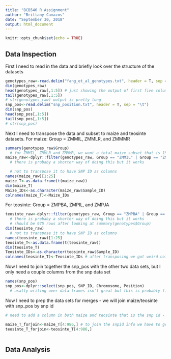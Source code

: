 ```yaml
---
title: "BCB546 R Assignment"
author: "Brittany Cavazos"
date: "September 30, 2018"
output: html_document
---
```


```r
knitr::opts_chunk$set(echo = TRUE)
```

## Data Inspection

First I need to read in the data and briefly look over the structure of the datasets
```r
genotypes_raw<-read.delim("fang_et_al_genotypes.txt", header = T, sep = "\t")
dim(genotypes_raw)
head(genotypes_raw[,1:5]) # just showing the output of first five columns for all of these inspections because there are a ton of columns..
tail(genotypes_raw[,1:5])
# str(genotypes_raw) output is pretty long
snp_pos<-read.delim("snp_position.txt", header = T, sep = "\t")
dim(snp_pos)
head(snp_pos[,1:5])
tail(snp_pos[,1:5])
# str(snp_pos)
```

Next I need to transpose the data and subset to maize and teosinte datasets. 
For maize: Group = ZMMIL, ZMMLR, and ZMMMR 
```r
summary(genotypes_raw$Group)
  # for ZMMIL, ZMMLR and ZMMMR, we want a total maize subset that is 1573 rows long
maize_raw<-dplyr::filter(genotypes_raw, Group == "ZMMIL" | Group == "ZMMLR" | Group == "ZMMMR")
  # there is probaby a shorter way of doing this but it works

  # not to transpose it to have SNP ID as columns
names(maize_raw)[1:25]
maize_T<-as.data.frame(t(maize_raw))
dim(maize_T)
Maize_IDs<-as.character(maize_raw$Sample_ID)
colnames(maize_T)<-Maize_IDs
```

For teosinte: Group = ZMPBA, ZMPIL, and ZMPJA 
```r
teosinte_raw<-dplyr::filter(genotypes_raw, Group == "ZMPBA" | Group == "ZMPIL" | Group == "ZMPJA")
  # there is probaby a shorter way of doing this but it works
  # should be 975 rows after looking at summary(genotypes$Group)
dim(teosinte_raw)
  # not to transpose it to have SNP ID as columns
names(teosinte_raw)[1:25]
teosinte_T<-as.data.frame(t(teosinte_raw))
dim(teosinte_T)
Teosinte_IDs<-as.character(teosinte_raw$Sample_ID)
colnames(teosinte_T)<-Teosinte_IDs # after transposing we got weird column names so this is a way to fix that

```
Now I need to join together the snp_pos with the other two data sets, but I only need a couple columns from the snp data set
```r
names(snp_pos)
snp_pos<-dplyr::select(snp_pos, SNP_ID, Chromosome, Position)
  # usally writing over data frames isn't great but this is probably fine

```
Now I need to prep the data sets for merges - we will join maize/teosinte with snp_pos by snp id
```r

# need to add a column in both maize and teosinte that is the snp id - currently its only as the rowname

maize_T_forjoin<-maize_T[4:986,] # to join the snpid info we have to get rid of some of the sample info, we can tack this back on at the end if we need to
teosinte_T_forjoin<-teosinte_T[4:986,]



```


## Data Analysis

